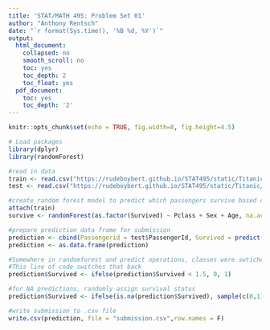 ```yaml
---
title: 'STAT/MATH 495: Problem Set 01'
author: "Anthony Rentsch"
date: "`r format(Sys.time(), '%B %d, %Y')`"
output:
  html_document:
    collapsed: no
    smooth_scroll: no
    toc: yes
    toc_depth: 2
    toc_float: yes
  pdf_document:
    toc: yes
    toc_depth: '2'
---
```


```r
knitr::opts_chunk$set(echo = TRUE, fig.width=8, fig.height=4.5)

# Load packages
library(dplyr)
library(randomForest)
```

```r
#read in data
train <- read.csv("https://rudeboybert.github.io/STAT495/static/Titanic/train.csv")
test <- read.csv("https://rudeboybert.github.io/STAT495/static/Titanic/test.csv")
```

```r
#create random forest model to predict which passengers survive based on passenger class, age, and sex
attach(train)
survive <- randomForest(as.factor(Survived) ~ Pclass + Sex + Age, na.action = na.omit, data = train)
```

```r
#prepare prediction data frame for submission
prediction <- cbind(Passengerid = test$PassengerId, Survived = predict(survive, test))
prediction <- as.data.frame(prediction)

#Somewhere in randomforest and predict operations, classes were swtiched from 0 and 1 to 1 and 2
#This line of code switches that back
prediction$Survived <- ifelse(prediction$Survived < 1.5, 0, 1)

#for NA predictions, randomly assign survival status
prediction$Survived <- ifelse(is.na(prediction$Survived), sample(c(0,1),size=1), prediction$Survived)
```

```r
#write submission to .csv file
write.csv(prediction, file = "submission.csv",row.names = F)
```
